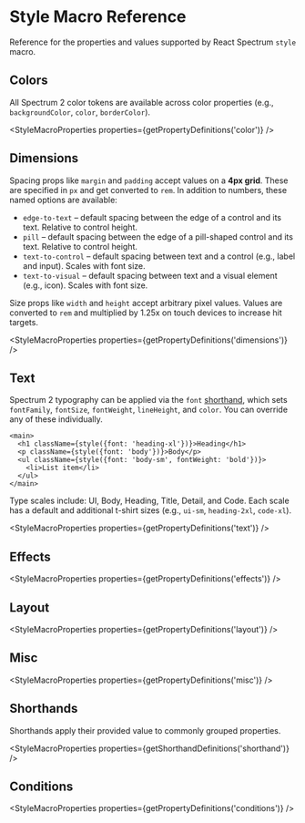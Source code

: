 

# Style Macro Reference

Reference for the properties and values supported by React Spectrum `style` macro.

## Colors

All Spectrum 2 color tokens are available across color properties (e.g., `backgroundColor`, `color`, `borderColor`).

<S2Colors />

<StyleMacroProperties properties={getPropertyDefinitions('color')} />

## Dimensions

Spacing props like `margin` and `padding` accept values on a **4px grid**. These are specified in `px` and get converted to `rem`. In addition to numbers, these named options are available:

- `edge-to-text` – default spacing between the edge of a control and its text. Relative to control height.
- `pill` – default spacing between the edge of a pill-shaped control and its text. Relative to control height.
- `text-to-control` – default spacing between text and a control (e.g., label and input). Scales with font size.
- `text-to-visual` – default spacing between text and a visual element (e.g., icon). Scales with font size.

Size props like `width` and `height` accept arbitrary pixel values. Values are converted to `rem` and multiplied by 1.25x on touch devices to increase hit targets.

<StyleMacroProperties properties={getPropertyDefinitions('dimensions')} />

## Text

Spectrum 2 typography can be applied via the `font` [shorthand](#shorthand), which sets `fontFamily`, `fontSize`, `fontWeight`, `lineHeight`, and `color`. You can override any of these individually.

```tsx
<main>
  <h1 className={style({font: 'heading-xl'})}>Heading</h1>
  <p className={style({font: 'body'})}>Body</p>
  <ul className={style({font: 'body-sm', fontWeight: 'bold'})}>
    <li>List item</li>
  </ul>
</main>
```

Type scales include: UI, Body, Heading, Title, Detail, and Code. Each scale has a default and additional t-shirt sizes (e.g., `ui-sm`, `heading-2xl`, `code-xl`).

<S2Typography />


<StyleMacroProperties properties={getPropertyDefinitions('text')} />


## Effects

<StyleMacroProperties properties={getPropertyDefinitions('effects')} />

## Layout

<StyleMacroProperties properties={getPropertyDefinitions('layout')} />

## Misc

<StyleMacroProperties properties={getPropertyDefinitions('misc')} />

## Shorthands

Shorthands apply their provided value to commonly grouped properties.

<StyleMacroProperties properties={getShorthandDefinitions('shorthand')} />

## Conditions

<StyleMacroProperties properties={getPropertyDefinitions('conditions')} />
